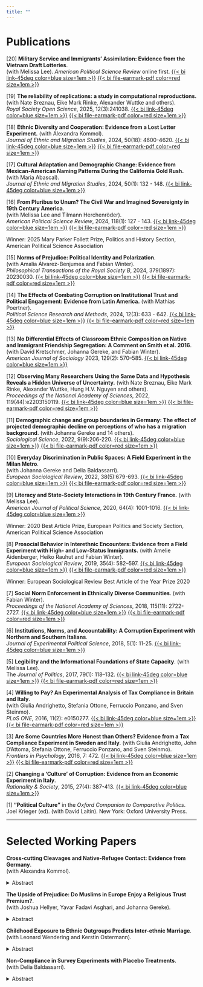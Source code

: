 ```yaml
---
title: ""
---
```


# Publications


[20] **Military Service and Immigrants’ Assimilation: Evidence from the Vietnam Draft Lotteries**.  
(with Melissa Lee).
*American Political Science Review* online first.
[{{< bi link-45deg color=blue size=1em >}}](https://doi.org/10.1017/S000305542500019X) 
[{{< bi file-earmark-pdf color=red size=1em >}}](https://www.cambridge.org/core/services/aop-cambridge-core/content/view/DD08CCB60608ED8B21EF2AA8A0440266/S000305542500019Xa.pdf/military-service-and-immigrants-integration-evidence-from-the-vietnam-draft-lotteries.pdf)

[19] **The reliability of replications: a study in computational reproductions.** (with Nate Breznau, Eike Mark Rinke, Alexander Wuttke  and others).   
*Royal Society Open Science*, 2025, 12(3):241038.
[{{< bi link-45deg color=blue size=1em >}}](https://royalsocietypublishing.org/doi/10.1098/rsos.241038) 
[{{< bi file-earmark-pdf color=red size=1em >}}](https://royalsocietypublishing.org/doi/epdf/10.1098/rsos.241038)


[18] **Ethnic Diversity and Cooperation: Evidence from a Lost Letter Experiment.** (with Alexandra Kommol).   
*Journal of Ethnic and Migration Studies*, 2024, 50(18): 4600-4620. 
[{{< bi link-45deg color=blue size=1em >}}](https://www.tandfonline.com/doi/full/10.1080/1369183X.2024.2334909) 
[{{< bi file-earmark-pdf color=red size=1em >}}](https://www.tandfonline.com/doi/epdf/10.1080/1369183X.2024.2334909?needAccess=true)


[17] **Cultural Adaptation and Demographic Change: Evidence from Mexican-American Naming Patterns During the California Gold Rush.** (with Maria Abascal).  
*Journal of Ethnic and Migration Studies*, 2024, 50(1): 132 - 148. 
[{{< bi link-45deg color=blue size=1em >}}](https://www.tandfonline.com/doi/full/10.1080/1369183X.2023.2259039) 


[16] **From Pluribus to Unum? The Civil War and Imagined Sovereignty in 19th Century America**.   
(with Melissa Lee and Tilmann Herchenröder).  
*American Political Science Review*, 2024, 118(1): 127 - 143. 
[{{< bi link-45deg color=blue size=1em >}}](https://doi.org/10.1017/S0003055423000096) 
[{{< bi file-earmark-pdf color=red size=1em >}}](https://www.cambridge.org/core/services/aop-cambridge-core/content/view/209A985C6BFB23E4B7B3E46FC22FF513/S0003055423000096a.pdf/from-pluribus-to-unum-the-civil-war-and-imagined-sovereignty-in-nineteenth-century-america.pdf)

::: {.callout-caution appearance="minimal"}
Winner: 2025 Mary Parker Follett Prize, Politics and History Section, American Political Science Association
:::


[15] **Norms of Prejudice: Political Identity and Polarization**.   
(with Amalia Álvarez-Benjumea and Fabian Winter).   
*Philosophical Transactions of the Royal Society B*, 2024, 379(1897): 20230030. 
[{{< bi link-45deg color=blue size=1em >}}](https://royalsocietypublishing.org/doi/10.1098/rstb.2023.0030) 
[{{< bi file-earmark-pdf color=red size=1em >}}](https://royalsocietypublishing.org/doi/epdf/10.1098/rstb.2023.0030)


[14] **The Effects of Combating Corruption on Institutional Trust and Political Engagement: Evidence from Latin America.**  (with Mathias Poertner).   
*Political Science Research and Methods*, 2024, 12(3): 633 - 642. 
[{{< bi link-45deg color=blue size=1em >}}](https://doi.org/10.1017/psrm.2023.4) 
[{{< bi file-earmark-pdf color=red size=1em >}}](https://www.cambridge.org/core/services/aop-cambridge-core/content/view/60F64403542AEAF4895D94DE2F0CA516/S2049847023000043a.pdf/the-effects-of-combating-corruption-on-institutional-trust-and-political-engagement-evidence-from-latin-america.pdf)


[13] **No Differential Effects of Classroom Ethnic Composition on Native and Immigrant Friendship Segregation: A Comment on Smith et al. 2016**.   
(with David Kretschmer, Johanna Gereke, and Fabian Winter).   
*American Journal of Sociology* 2023, 129(2): 570–585.
[{{< bi link-45deg color=blue size=1em >}}](https://www.journals.uchicago.edu/doi/10.1086/727823) 



[12] **Observing Many Researchers Using the Same Data and Hypothesis Reveals a Hidden Universe of Uncertainty.** (with Nate Breznau, Eike Mark Rinke, Alexander Wuttke, Hung H.V. Nguyen and others).   
*Proceedings of the National Academy of Sciences*, 2022, 119(44):e2203150119.
[{{< bi link-45deg color=blue size=1em >}}](https://doi.org/10.1073/pnas.2203150119) 
[{{< bi file-earmark-pdf color=red size=1em >}}](https://www.pnas.org/doi/epub/10.1073/pnas.2203150119)



[11] **Demographic change and group boundaries in Germany: The effect of projected demographic decline on perceptions of who has a migration background**. (with Johanna Gereke and 14 others).    
*Sociological Science*, 2022, 9(9):206-220.
[{{< bi link-45deg color=blue size=1em >}}](https://sociologicalscience.com/articles-v9-9-206/)
[{{< bi file-earmark-pdf color=red size=1em >}}](https://sociologicalscience.com/download/vol-9/may/SocSci_v9_206to220.pdf)


[10] **Everyday Discrimination in Public Spaces: A Field Experiment in the Milan Metro**.   
(with Johanna Gereke and Delia Baldassarri).   
*European Sociological Review*, 2022, 38(5):679-693.
[{{< bi link-45deg color=blue size=1em >}}](https://academic.oup.com/esr/article/38/5/679/6524578)
[{{< bi file-earmark-pdf color=red size=1em >}}](https://watermark.silverchair.com/jcac008.pdf?token=AQECAHi208BE49Ooan9kkhW_Ercy7Dm3ZL_9Cf3qfKAc485ysgAAA00wggNJBgkqhkiG9w0BBwagggM6MIIDNgIBADCCAy8GCSqGSIb3DQEHATAeBglghkgBZQMEAS4wEQQMqJ3YBEYr2lDcW7N1AgEQgIIDAIZ9Lsuoh_yiRjk6HJUYON25YILQSSj9ie24C7WMZHm4zD7cWlR0KbcqkbfS3yVgf83D_8U1jzTvLdeuqKcCVrNiTjX5xHW6Qca6AJMaGgDDxjgp3FyEoA2Z_J6EoCsOMTh1GEhckoN_6JTogK7haBnZyf8ZWXWwXH4lwzytjRYHdIpG5ywzJy97-13clvL94ovS_oOuUhLMQZAQlCLbiombwE_Rzt3Ra5twM3z8qSyEVHtVApyFFyAM9nDXBbRn1y-3U2btmyLMm-MFkqVHYgwZ741ZlAddJEhHUQvEZBL-u20bFHCQ_N4nwRuivIsxvmn4zEFxr7FTDkXiCRZQQ5XAA0j7WUEC0RR17mZwCAd-qq2my7SAxJMlUc8LI41RvdmlU2tq6R3PHayYxs2Ve6VYmOowPwwwqDn-KI2vKHih6Ke6FvU8yHXBFDmbKrI1jY4AnPWcP8yZQ2rtQR9FCL_ZstaMbP2m_Hw-rvoC4_vjceHi6EENi4lQqK--NJG8csJKBWH64h2t_G6VU7DS37Mvwll78mBXoo11y_NT08nkS6O5Sa5B4mv9dLx-tc1znZ1iqVtnBdxOeyGWYmIIJbFtkgjgYve4A0kngP0V8cyYQN2gqJc0sONUrNTr7B_SDP6iQL3NrvVvP_uc5-IZRnXderVBQvZHJj0j-OX89IbuKC9qRcUU6AVFZzL0LYAZfe-DN2pGijpDiq5duKkyAgvq6Cuv5xP8j1iGMMaYGH8U5yhVQb9ThsSYrs2RhyRLNq6i4mYlXtUtBlnIFdofUi2RtrRrwS7Xc4vO9u1ms2vljXp7Caq1o6oA0Gy8IpQubSUE6MXaNNJGuLZOPDZDjP18qMR5JPGhKUZJ-y9LphIiwTv0bJnDFGB8DttSmA0K1knVYmpl3RCWURHSSUZBlcUTj2yo0WCWAICY13Oe9vtZhSBo8wUQHCNnrUZybQMOR-xF9ca83qQAZuEtLUtvu5X_QIhoM3fLZUl9CtAouwZnKHRb1mg1UT2ZEerhCdiz-Q)



[9] **Literacy and State-Society Interactions in 19th Century France.** (with Melissa Lee).   
*American Journal of Political Science*, 2020, 64(4): 1001-1016. 
[{{< bi link-45deg color=blue size=1em >}}](https://onlinelibrary.wiley.com/doi/abs/10.1111/ajps.12524?af=R)

::: {.callout-note appearance="minimal"}
Winner: 2020 Best Article Prize, European Politics and Society Section, American Political Science Association
:::


[8] **Prosocial Behavior in Interethnic Encounters: Evidence from a Field Experiment with High- and Low-Status Immigrants.**
(with Amelie Aidenberger, Heiko Rauhut and Fabian Winter).  
*European Sociological Review*, 2019, 35(4): 582–597. 
[{{< bi link-45deg color=blue size=1em >}}](https://academic.oup.com/esr/article/35/4/582/5512302)
[{{< bi file-earmark-pdf color=red size=1em >}}](https://watermark.silverchair.com/jcz030.pdf?token=AQECAHi208BE49Ooan9kkhW_Ercy7Dm3ZL_9Cf3qfKAc485ysgAAA0swggNHBgkqhkiG9w0BBwagggM4MIIDNAIBADCCAy0GCSqGSIb3DQEHATAeBglghkgBZQMEAS4wEQQM-x-mCk0s6EWZMDdwAgEQgIIC_sPPS3NJgORqfDCaeM1xmmPuMdNUlt-S9TA6CSWv2VIVk7J_LgrHTWU3fH_LmME4YM98wJecy5bEJ-2_QZiTq8yzdnIxzQQF_0YDkpnuwj0HK3mW7j7KLaSo3rKTKCAuH7rlHE-mNs21mpHBQLGTVcFEqril4Em2SuTexMO7_uHurDDcWjhfNKxgaGM1t_sXPOwSrg6nnaYP2H92657D_Mizz-QV0hyb2BxirQzhI7ZdeC-Ee7WHXyBHYTxf8JRLLh5xWvWrknaGvYAW5FINg43sDDrRfpHYcqjonwfEJGNQKY-u4K7TTM8Tr1netSaRbHUf6bv9AnSgnWp0l0GDIR5frlKpnJjYfy2RWpr3ymizo4L5JJxe7usIqxZJmjtwkvtzq9rkzeQg-Mpauyn3R0TVNiBibOvRf73KUiEcm0wHXVFTZk0_j2GZGoCKcrONQhlOwPv8kz8Lvrklrjt0OdlPhnIh0fXHl1-nla7DYuxc6tp7uhVfPyEbv58jSm_yvxxMHi-KTQgGNQdvwIJE9V1z_O9k5SJDPUPC_v8RpfKs9e_y9VbGcd6kkL4YVL956OLu45VfNpbquFeW2tSDjZAFxKItDoRAZWPTL9Z8uhWv-nLBoGh4kRu694aaCQSp6ZDbw3EYtEajqwOaV6pmqwym2Bvo3GpHLtspkw3W1DgZvYHClPwtsdYDhdVp5fLIfMZoq4khU7laJOR8uh4T2CLHRyoWVGBsnMn9PtNt74F_VPJZYWSditBqD9lJi_gI0Szo5R8luh9yXLgxWjDJcLm7u8djr1Gy2O1WV0Vqm1Lj99G4mDYMVI6mgG4j0zROhlz4ygrQn00D3La1Buw4hkLEr-3v1uZwwwLUu85bNWF9gC5WduOGfupz23xtWj41sog6nDMWbX6qRdMvQ0fcqdoLfYnLpvRvKmOiyleg3HkLz-ajWj13LW57jVTE14b3d4KLdN2ncG7EE3GJrr1CsQyBibzLO3JXULBlj2ns3ycGBs0MWIPcHk6u1VDcorY)

::: {.callout-caution appearance="minimal"}
Winner: European Sociological Review Best Article of the Year Prize 2020
:::


[7] **Social Norm Enforcement in Ethnically Diverse Communities**. (with Fabian Winter).   
*Proceedings of the National Academy of Sciences*, 2018, 115(11): 2722-2727.
[{{< bi link-45deg color=blue size=1em >}}](https://www.pnas.org/doi/10.1073/pnas.1718309115)
[{{< bi file-earmark-pdf color=red size=1em >}}](https://www.pnas.org/doi/epdf/10.1073/pnas.1718309115)


[6] **Institutions, Norms, and Accountability: A Corruption Experiment with Northern and Southern Italians**.   
*Journal of Experimental Political Science*, 2018, 5(1): 11-25.
[{{< bi link-45deg color=blue size=1em >}}](https://doi.org/10.1017/XPS.2017.26)


[5] **Legibility and the Informational Foundations of State Capacity**. (with Melissa Lee).   
The *Journal of Politics*, 2017, 79(1): 118–132.
[{{< bi link-45deg color=blue size=1em >}}](https://www.journals.uchicago.edu/doi/full/10.1086/688053)
[{{< bi file-earmark-pdf color=red size=1em >}}](https://www.journals.uchicago.edu/doi/epdf/10.1086/688053)


[4] **Willing to Pay? An Experimental Analysis of Tax Compliance in Britain and Italy**.   
(with Giulia Andrighetto, Stefania Ottone, Ferruccio Ponzano, and Sven Steinmo).   
*PLoS ONE*, 2016, 11(2): e0150277.
[{{< bi link-45deg color=blue size=1em >}}](https://journals.plos.org/plosone/article?id=10.1371/journal.pone.0150277)
[{{< bi file-earmark-pdf color=red size=1em >}}](https://journals.plos.org/plosone/article/file?id=10.1371/journal.pone.0150277&type=printable)


[3] **Are Some Countries More Honest than Others? Evidence from a Tax Compliance Experiment in Sweden and Italy**. (with Giulia Andrighetto,  John D'Attoma, Stefania Ottone, Ferruccio Ponzano, and Sven Steinmo).   
*Frontiers in Psychology*, 2016, 7: 472.
[{{< bi link-45deg color=blue size=1em >}}](https://www.frontiersin.org/journals/psychology/articles/10.3389/fpsyg.2016.00472/full)
[{{< bi file-earmark-pdf color=red size=1em >}}](https://www.readcube.com/articles/10.3389/fpsyg.2016.00472)


[2] **Changing a ‘Culture’ of Corruption: Evidence from an Economic Experiment in Italy**.   
*Rationality & Society*, 2015, 27(4): 387-413.
[{{< bi link-45deg color=blue size=1em >}}](https://journals.sagepub.com/doi/abs/10.1177/1043463115605475)


[1] **"Political Culture"** in the *Oxford Companion to Comparative Politics*. Joel Krieger (ed). (with David Laitin).  New York: Oxford University Press.


---

# Selected Working Papers


**Cross-cutting Cleavages and Native-Refugee Contact: Evidence from Germany**.   
(with Alexandra Kommol).

<details>
<summary>Abstract</summary>
The arrival of large numbers of asylum seekers in many European countries has raised critical questions concerning refugee integration. While prior research has examined individual characteristics (e.g. refugees’ educational attainment) and contextual conditions (e.g. local unemployment rates) as additive factors underlying social integration, we argue that complementarities between individual refugees and their place of resettlement can further enhance refugee-native contacts. Specifically, we focus on marital status as a key “milestone” shaping individuals’ social networks and study the influence of marital status similarity between indi- vidual refugees and their host communities. Using data from the IAB-BAMF-SOEP Survey of Refugees and leveraging the exogenous assignment of asylum seekers in Germany, we show that marital status similarity increases refugee-native contacts for all refugee groups except single refugee men. Importantly, the effects of contextual similarity are especially pronounced amongst female refugees, a group which tends to report fewer interactions with natives in the first place. Overall, we conclude refugees may stand to benefit from allocation policies that take “contextual fit” into account when assigning asylum seekers to places of residence.
</details>

**The Upside of Prejudice: Do Muslims in Europe Enjoy a Religious Trust Premium?**.  
(with Joshua Hellyer, Yavar Fadavi Asghari, and Johanna Gereke).

<details>
<summary>Abstract</summary>
Muslim immigrants in European societies are often perceived as more religious than their Christian counterparts. Such traditional religiosity is seen as conflicting with modern, liberal values, thereby contributing to Islamophobia. However, could Muslims' putative religiosity paradoxically increase their perceived trustworthiness? Drawing on research  suggesting that religiosity signals benevolent intentions, we test whether religious Muslims indeed benefit from a "trust premium". Combining insights from both population-based survey experiments and a lab-in-the-field experiment in Germany, we find that outwardly-religious Muslims are indeed (i) perceived as more trustworthy, and (ii) trusted more in monetary exchanges. The results indicate that perceived religiosity among Muslims in Europe may act as a social asset, thereby challenging prevailing narratives of Islam in Christian-heritage societies.
</details>

**Childhood Exposure to Ethnic Outgroups Predicts Inter-ethnic Marriage**.   
(with Leonard Wendering and Kerstin Ostermann).

<details>
<summary>Abstract</summary>
Scholars posit that childhood exposure to ethnic outgroups may durably improve intergroup relations. To date, however, few studies are able to track the consequences of childhood experiences across multiple decades. Moreover, existing research focuses overwhelming on majority populations and largely overlooks the consequences of exposure for minority groups. Using linked geocoded US census records from 1880 to 1900/1910, we analyze the impact of having childhood neighbors of a different ethnicity on subsequent marriage patterns for over 400,000 American, German and Irish men. To account for residential self-selection, we apply a machine-learning algorithm to identify historic ``ethnic" neighborhoods and compare individuals similar on sociodemographic and neighborhood characteristics, but who differ in the identity of their next-door neighbors. We consistently find that exposure to an ethnic outgroup in 1880 increases the likelihood of marriage to a member of that group in later life, while decreasing the likelihood of endogamous marriages. Overall, these findings underscore the potential for childhood experiences to erode ethnic group boundaries.
</details>

**Non-Compliance in Survey Experiments with Placebo Treatments**.   
(with Delia Baldassarri).

<details>
<summary>Abstract</summary>
Survey experiments often utilize placebo controls which aim to mimic the treatment condition while leaving the key explanatory variable unaffected. We illustrate the problems that can arise under placebo-controlled designs when compliance with treat- ment assignment is imperfect (e.g. when respondents are inattentive to experimental manipulations). We argue that estimating complier average causal effects (CACEs) under these conditions requires either (i) the inclusion of a “pure control” condition involving no experimental manipulation, or (ii) the strong assumption that compliance profiles are balanced across the treatment and placebo arms. We illustrate these points with data from a “failed” survey experiment on how the performance of ethnic minorities affects processes of social categoriazion.
</details>




